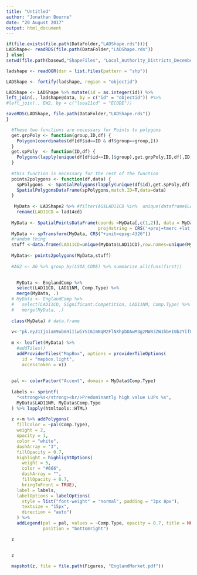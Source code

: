 ```yaml
---
title: "Untitled"
author: "Jonathan Bourne"
date: "20 August 2017"
output: html_document
---
```




```r

if(file.exists(file.path(DataFolder,"LADShape.rds"))){
LADShape<- readRDS(file.path(DataFolder,"LADShape.rds"))
} else{
setwd(file.path(basewd,"ShapeFiles", "Local_Authority_Districts_December_2014_Ultra_Generalised_Clipped_Boundaries_in_Great_Britain"))

ladshape <- readOGR(dsn = list.files(pattern = "shp"))

LADShape <- fortify(ladshape, region = "objectid")

LADShape <- LADShape %>% mutate(id = as.integer(id)) %>% 
left_join(., ladshape@data, by = c("id" = "objectid")) #%>% 
#left_join(., EW2, by = c("lsoa11cd" = "ECODE"))

saveRDS(LADShape, file.path(DataFolder,"LADShape.rds"))
}


```



```r
  #These two functions are necessary for Points to polygons
  get.grpPoly <- function(group,ID,df) {
    Polygon(coordinates(df[df$id==ID & df$group==group,]))
  }
  get.spPoly  <- function(ID,df) {
    Polygons(lapply(unique(df[df$id==ID,]$group),get.grpPoly,ID,df),ID)
  }
  
  #this function is necessary for the rest of the function
  points2polygons <- function(df,data) {
    spPolygons  <- SpatialPolygons(lapply(unique(df$id),get.spPoly,df))
    SpatialPolygonsDataFrame(spPolygons,match.ID=T,data=data)
  }
   
   MyData <- LADShape2 %>% #filter(AG$LAD11CD %in%  unique(dataframe$LAD11CD) ) %>%
    rename(LAD11CD = lad14cd)
  
  MyData <- SpatialPointsDataFrame(coords =MyData[,c(1,2)], data = MyData,
                                   proj4string = CRS('+proj=tmerc +lat_0=49 +lon_0=-2 +k=0.9996012717 +x_0=400000 +y_0=-100000 +ellps=airy +datum=OSGB36 +units=m +no_defs'))
  MyData <- spTransform(MyData, CRS("+init=epsg:4326"))
  #random thing
  stuff <-data.frame(LAD11CD=unique(MyData$LAD11CD),row.names=unique(MyData$id))
  
  MyData<- points2polygons(MyData,stuff)
  
  #AG2 <- AG %>% group_by(LSOA_CODE) %>% summarise_all(funs(first))
  

    MyData <- EnglandComp %>%
    select(LAD11CD, LAD11NM, Comp.Type) %>%
    merge(MyData, .)
  # MyData <- EnglandComp %>%
  #   select(LAD11CD, Significant.Competition, LAD11NM, Comp.Type) %>%
  #   merge(MyData, .)
  
  class(MyData) # data.frame
  
  v<-"pk.eyJ1Ijoiam9ubm9iIiwiYSI6ImNqM2FlNXhpbDAwM3gzMW83ZW1hbHI0bzYifQ.4AfaY0Un0bKU41hZscpy9Q"
  
  m <- leaflet(MyData) %>%
    #addTiles()
    addProviderTiles("MapBox", options = providerTileOptions(
      id = "mapbox.light",
      accessToken = v))
  
  
  pal <- colorFactor("Accent", domain = MyData$Comp.Type)
  
  labels <- sprintf(
    "<strong>%s</strong><br/>Predominantly high value LUPs %s",
    MyData$LAD11NM, MyData$Comp.Type
  ) %>% lapply(htmltools::HTML)
  
  z <-m %>% addPolygons(
    fillColor = ~pal(Comp.Type),
    weight = 2,
    opacity = 1,
    color = "white",
    dashArray = "3",
    fillOpacity = 0.7,
    highlight = highlightOptions(
      weight = 5,
      color = "#666",
      dashArray = "",
      fillOpacity = 0.7,
      bringToFront = TRUE),
    label = labels,
    labelOptions = labelOptions(
      style = list("font-weight" = "normal", padding = "3px 8px"),
      textsize = "15px",
      direction = "auto")
    ) %>%
    addLegend(pal = pal, values = ~Comp.Type, opacity = 0.7, title = NULL,
              position = "bottomright")

  z
    
```



```r
  z
  
  mapshot(z, file = file.path(Figures, "EnglandMarket.pdf"))
```

